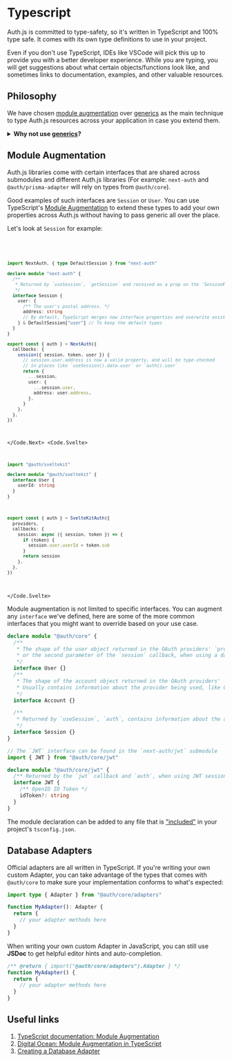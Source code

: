 
# Typescript

Auth.js is committed to type-safety, so it's written in TypeScript and 100% type safe. It comes with its own type definitions to use in your project.

Even if you don't use TypeScript, IDEs like VSCode will pick this up to provide you with a better developer experience. While you are typing, you will get suggestions about what certain objects/functions look like, and sometimes links to documentation, examples, and other valuable resources.

## Philosophy

We have chosen [module
augmentation](https://www.typescriptlang.org/docs/handbook/declaration-merging.html#module-augmentation)
over [generics](https://www.typescriptlang.org/docs/handbook/2/generics.html) as the main technique to type Auth.js resources across your application in case you extend them.

<details>
<summary>
<b>Why not use <a href="https://www.typescriptlang.org/docs/handbook/2/generics.html">generics</a>?</b>
</summary>
The interfaces that are shared across submodules are not passed to Auth.js library functions as generics.

Whenever these types are used, the functions always expect to return these formats. With generics, one might be able to override the type in one place, but not the other, which would cause the types to be out of sync with the implementation.

With module augmentation, you defined the types once, and you can be sure that they are always the same where it's expected.

</details>

## Module Augmentation

Auth.js libraries come with certain interfaces that are shared across submodules and different Auth.js libraries (For example: `next-auth` and `@auth/prisma-adapter` will rely on types from `@auth/core`).

Good examples of such interfaces are `Session` or `User`. You can use TypeScript's [Module
Augmentation](https://www.typescriptlang.org/docs/handbook/declaration-merging.html#module-augmentation) to extend these types to add your own properties across Auth.js without having to pass generic all over the place.

Let's look at `Session` for example:

<Code>
<Code.Next>

```ts filename="auth.ts"
import NextAuth, { type DefaultSession } from "next-auth"

declare module "next-auth" {
  /**
   * Returned by `useSession`, `getSession` and received as a prop on the `SessionProvider` React Context
   */
  interface Session {
    user: {
      /** The user's postal address. */
      address: string
      // By default, TypeScript merges new interface properties and overwrite existing ones. In this case, the default session user properties will be overwritten, with the new one defined above. To keep the default session user properties, you need to add them back into the newly declared interface
    } & DefaultSession["user"] // To keep the default types
  }
}

export const { auth } = NextAuth({
  callbacks: {
    session({ session, token, user }) {
      // session.user.address is now a valid property, and will be type-checked
      // in places like `useSession().data.user` or `auth().user`
      return {
        ...session,
        user: {
          ...session.user,
          address: user.address,
        },
      }
    },
  },
})
```

</Code.Next>
<Code.Svelte>

```ts filename="app.d.ts"
import "@auth/sveltekit"

declare module "@auth/sveltekit" {
  interface User {
    userId: string
  }
}
```

```ts filename="auth.ts"
export const { auth } = SvelteKitAuth({
  providers,
  callbacks: {
    session: async ({ session, token }) => {
      if (token) {
        session.user.userId = token.sub
      }
      return session
    },
  },
})
```

</Code.Svelte>
</Code>

Module augmentation is not limited to specific interfaces. You can augment any `interface` we've defined, here are some of the more common interfaces that you might want to override based on your use case.

```ts filename="types.d.ts"
declare module "@auth/core" {
  /**
   * The shape of the user object returned in the OAuth providers' `profile` callback,
   * or the second parameter of the `session` callback, when using a database.
   */
  interface User {}
  /**
   * The shape of the account object returned in the OAuth providers' `account` callback,
   * Usually contains information about the provider being used, like OAuth tokens (`access_token`, etc).
   */
  interface Account {}

  /**
   * Returned by `useSession`, `auth`, contains information about the active session.
   */
  interface Session {}
}

// The `JWT` interface can be found in the `next-auth/jwt` submodule
import { JWT } from "@auth/core/jwt"

declare module "@auth/core/jwt" {
  /** Returned by the `jwt` callback and `auth`, when using JWT sessions */
  interface JWT {
    /** OpenID ID Token */
    idToken?: string
  }
}
```

The module declaration can be added to any file that is ["included"](https://www.typescriptlang.org/tsconfig#include) in your project's `tsconfig.json`.

## Database Adapters

Official adapters are all written in TypeScript. If you're writing your own custom Adapter, you can take advantage of the types that comes with `@auth/core` to make sure your implementation conforms to what's expected:

```ts
import type { Adapter } from "@auth/core/adapters"

function MyAdapter(): Adapter {
  return {
    // your adapter methods here
  }
}
```

When writing your own custom Adapter in JavaScript, you can still use **JSDoc** to get helpful editor hints and auto-completion.

```js
/** @return { import("@auth/core/adapters").Adapter } */
function MyAdapter() {
  return {
    // your adapter methods here
  }
}
```

## Useful links

1. [TypeScript documentation: Module Augmentation](https://www.typescriptlang.org/docs/handbook/declaration-merging.html#module-augmentation)
2. [Digital Ocean: Module Augmentation in TypeScript](https://www.digitalocean.com/community/tutorials/typescript-module-augmentation)
3. [Creating a Database Adapter](/guides/creating-a-database-adapter)
